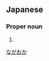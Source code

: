 ==Japanese==
{{ja-kanjitab|永|岡}}

===Proper noun===
{{ja-pos|proper|ながおか}}

# {{surname|lang=ja}}

[[Category:Japanese surnames|ながおか]]